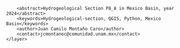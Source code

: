 <?xml version="1.0" encoding="UTF-8"?>
<qgis>
    <layer>
        <title>P8_A</title>
        <abstract>Hydrogeological Section P8_A in Mexico Basin, year 2024</abstract>
        <keywords>Hydrogeological-section, QGIS, Python, Mexico Basin</keywords>
        <author>Juan Camilo Montaño Caro</author>
        <contact>jcmontanoc@comunidad.unam.mx</contact>
    </layer>
</qgis>
